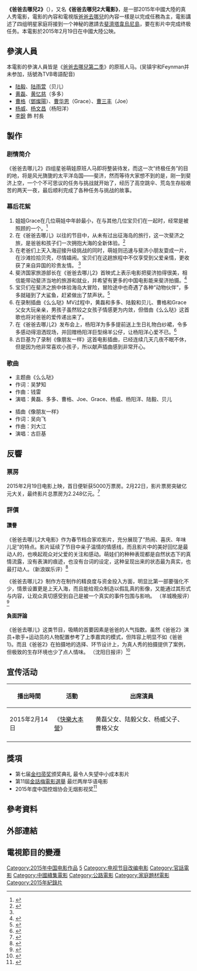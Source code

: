 {{about|改編自湖南衛視製作節目的電影|該電視台製作的電視節目的第二季|爸爸去哪兒 (第二季)|該電視台製作的電視節目的主词条|爸爸去哪兒}} 
{{refimprove|time=2015-02-25T08:09:49+00:00}}
{{Infobox Film
| name             = 爸爸去哪儿2大电影
| original_name    = Where Are We Going? Dad Ⅱ
| image            = 爸爸去哪儿2 (电影).jpg
| caption          = 
| director         = [[謝滌葵|謝滌葵]]、[[林妍|林妍]]
| producer         = [[黄磊|黄磊]]、[[张华立|张华立]]
| producer_2       = 龍丹妮（總製片人）<br />彭力、范娜
| writer           = 
| narrator         = 
| based on         = 《[[爸爸去哪兒2|爸爸去哪兒2]]》
| starring         = [[爸爸去哪兒_(第二季)#參加人物|《爸爸去哪兒》第二季參加人物]]<BR>(吴镇宇和Feynman并未参加)
| music            = 譚伊哲
| maintheme        = 《宝贝去哪儿》
| cinematography   = 高琨
| editing          = 劉磊
| studio           = 北京奇寓映畫文化傳媒有限公司
| distributor      = 北京光线影业有限公司
| released         = 2015年2月19日（{{CHNML}}）
| rate             = 
| runtime          =  95分鐘
| country          = {{CHNML}}
| language         = [[普通話|普通話]]
| budget           = 
| gross            = 
| cn_name          = 
| tw_name          = 
| hk_name          = 
| sarft_id         = {{SARFT|纪|2015|003}}
| imdb_id          = 
| amg_id           = 
| preceded_by      = [[爸爸去哪儿_(电影)|爸爸去哪儿 (电影)]]
}}
'''《爸爸去哪兒2》'''（{{lang-en|''Where Are We Going? Dad Ⅱ''}}），又名'''《爸爸去哪兒2大電影》'''，是一部2015年中國大陸的真人秀電影，電影的內容和電視版[[爸爸去哪兒|爸爸去哪兒]]的內容一樣是以完成任務為主，電影講述了四组明星家庭将接到一个神秘的邀請去[[斐濟|斐濟]][[塔韋烏尼島|塔韋烏尼島]]，要在影片中完成终极任务。本電影於2015年2月19日在中國大陸公映。

== 參演人員 ==
本電影的參演人員皆是《[[爸爸去哪兒_(第二季)|爸爸去哪兒第二季]]》的原班人马。(吴镇宇和Feynman并未参加，括號為TVB粵語配音)
* [[陆毅|陆毅]]、[[陆雨萱|陆雨萱]]（贝儿）
* [[黄磊|黄磊]]、[[黄忆慈|黄忆慈]]（多多）
* [[曹格|曹格]]（[[鄧燦陽|鄧燦陽]]）、[[曹华恩|曹华恩]]（Grace）、[[曹三丰|曹三丰]]（Joe）
* [[杨威|杨威]]、[[杨文昌_(奥运冠军杨威之子)|杨文昌]]（杨阳洋）
* [[李锐_(主持人)|李銳]] 飾 村長

== 製作 ==

=== 剧情简介 ===
《爸爸去哪儿2》四组星爸萌娃原班人马即将整装待发，而这一次“终极任务”的目的地，将是风光旖旎的太平洋岛国——斐济，然而等待大家想不到的是，刚一到斐济上空，一个个不可思议的任务与挑战就开始了，经历了高空跳伞、荒岛生存般艰苦的两天一夜，最后顺利完成了各种任务与挑战的故事。

=== 幕后花絮 ===
#姐姐Grace在几位萌娃中年龄最小，在与其他几位宝贝们在一起时，经常是被照顾的一个。<ref>{{cite web|title=《爸爸2》姐姐成表情帝 喜怒哀乐萌翻众人|url=http://ent.sina.com.cn/m/c/2015-01-26/12064279618.shtml|accessdate=2019-11-23|archive-date=2015-05-23|archive-url=https://web.archive.org/web/20150523175511/http://ent.sina.com.cn/m/c/2015-01-26/12064279618.shtml|dead-url=no}}</ref> 
#在《爸爸去哪儿》以往的节目中，从未有过出征海岛的旅行，这一次斐济之旅，是爸爸和孩子们一次拥抱大海的全新体验。<ref name="爸爸去哪儿2影片幕后">{{cite web|title=爸爸去哪儿2影片幕后|url=https://www.1905.com/mdb/film/2228522/feature/|access-date=2019-11-23|archive-date=2020-10-22|archive-url=https://web.archive.org/web/20201022214309/https://www.1905.com/mdb/film/2228522/feature/|dead-url=no}}</ref> 
#在老爸们上天入海迎接升级挑战的同时，萌娃则迅速与斐济小朋友耍成一片，在沙滩捡拾贝壳，尽情嬉闹。宝贝们在这趟旅程中不仅享受到父爱亲情，更收获了来自异国的珍贵友情。	<ref name="爸爸去哪儿2影片幕后" />
#斐济国家旅游部长在《爸爸去哪儿2》首映式上表示电影把斐济拍得很美，相信能带动斐济当地的旅游和就业，并希望有更多的中国电影能来斐济拍摄。<ref>{{cite web|title=《爸爸2》电影斐济首映 国家旅游部长致辞|url=http://ent.sina.com.cn/m/c/2015-02-25/doc-icczmvun6264932.shtml|accessdate=2019-11-23|archive-date=2020-04-09|archive-url=https://web.archive.org/web/20200409171704/http://ent.sina.com.cn/m/c/2015-02-25/doc-icczmvun6264932.shtml|dead-url=no}}</ref>
#宝贝们在斐济之旅中体验海岛大冒险，冒险途中也奇遇了各种“动物伙伴“，多多就碰到了大鲨鱼，赶紧做出了禁声状。<ref>{{cite web|title=《爸爸去哪儿2》双发海报、MV花絮|url=https://baike.baidu.com/redirect/2f94aUBdz_BkP7c_4Bt0qd23Zy-S2wNb8pT9RXt6FEdmR1j4c60p9ssH6mg9KLUxhWLnp2YKhRQys_P2T6-sxpR-XDFkIDNNIWP-9SM}}</ref>
#在录制插曲《么么哒》MV过程中，黄磊和多多、陆毅和贝儿、曹格和Grace父女大玩亲亲，男孩子虽然较之女孩子情感更为内敛，但借由《么么哒》这首歌也将对爸爸的爱传递出来了。
#在《爸爸去哪儿2》发布会上，杨阳洋为多多提前送上生日礼物白纱裙，令多多感动得泪洒现场，并回赠杨阳洋巨型绵羊公仔，让杨阳洋心爱不已。<ref>{{cite web|title=《爸爸去哪儿2》发布会 多多庆生献吻杨阳洋|url=https://ent.qq.com/a/20150202/040075.htm#p=1|access-date=2019-11-23|archive-date=2020-10-29|archive-url=https://web.archive.org/web/20201029104838/https://ent.qq.com/a/20150202/040075.htm#p=1|dead-url=no}}</ref>
#古巨基为了录制《像朋友一样》这首电影插曲，已经连续几天几夜不眠不休，但是因为他非常喜欢小孩子，所以献声插曲感到非常开心。

=== 歌曲 ===
*主题曲《么么哒》
*作词：吴梦知
*作曲：钱雷
*演唱：黄磊、多多、曹格、Joe、Grace、杨威、杨阳洋、陆毅、贝儿

*插曲《像朋友一样》
*作词：吴向飞
*作曲：刘大江
*演唱：古巨基

== 反響 ==

=== 票房 ===
2015年2月19日电影上映，首日便斩获5000万票房。2月22日，影片票房突破亿元大关，最终影片总票房为2.248亿元。<ref>{{cite web|title=《爸爸去哪儿2》票房破亿 合家欢组团观看|url=http://ent.sina.com.cn/m/c/2015-02-22/doc-iawzuney0220270.shtml|accessdate=2019-11-23|archive-date=2015-05-23|archive-url=https://web.archive.org/web/20150523174743/http://ent.sina.com.cn/m/c/2015-02-22/doc-iawzuney0220270.shtml|dead-url=no}}</ref>

=== 評價 ===
====讚譽====
《爸爸去哪儿2大电影》作为春节档合家欢影片，充分展现了“热闹、喜庆、年味儿足”的特点。影片延续了节目中亲子温情的情感线，而且影片中的美好回忆是最动人的，也唤起观众对父爱的关注和感动。萌娃们的种种表现都是自然状态下的真情流露，没有表演的痕迹，也没有台词的设定，这种呈现出来的状态最为真实，也最打动人。（新浪娱乐评）<ref>{{cite web|title=《爸爸去哪儿2大电影》公映 成合家欢首选|url=http://ent.sina.com.cn/m/c/2015-02-18/doc-iavxeafs1213965.shtml|access-date=2019-11-23|archive-date=2020-10-26|archive-url=https://web.archive.org/web/20201026231650/http://ent.sina.com.cn/m/c/2015-02-18/doc-iavxeafs1213965.shtml|dead-url=no}}</ref>

《爸爸去哪儿2》制作方在制作的精良度与资金投入方面，明显比第一部要强化不少，情景设置更是上天入海，而且能给观众制造以假乱真的影像，又能通过其形式与内容，让观众真切感受到自己是被一个真实的事件包围与影响。 （羊城晚报评）<ref>{{cite web|title=评《爸爸去哪儿2》：加强情节，才是出路|url=http://ent.sina.com.cn/m/c/2015-03-02/16554295174.shtml|accessdate=2017-08-03|archive-date=2017-08-04|archive-url=https://web.archive.org/web/20170804052841/http://ent.sina.com.cn/m/c/2015-03-02/16554295174.shtml|dead-url=no}}</ref>

====負面評論====
《爸爸去哪儿》这类节目，吸睛的首要因素是爸爸的人气指数。虽然《爸爸2》演员+歌手+运动员的人物配置参考了上季嘉宾的模式，但阵容上明显不如《爸爸1》。而且《爸爸2》在拍摄地的选择、环节设计上，为真人秀的拍摄提供了案例，但极致的生存环境也少了点人情味。 （沈阳日报评）<ref>{{cite web|title=为啥《爸爸去哪儿2》不好看了？|url=http://www.tianjinwe.com/rollnews/201409/t20140924_368665.html}}</ref>

== 宣传活动 ==
{| class="wikitable"
|-
! 播出時間 !! 活動 !! 出席演員 
|-
|2015年2月14日||《[[快樂大本營|快樂大本營]]》|| 黄磊父女、陆毅父女、杨威父子、曹格父女
|-
|}

==獎項==
*第七届[[金扫帚奖|金扫帚奖]]颁奖典礼 最令人失望中小成本影片
*第11屆[[金話梅電影選舉|金話梅電影選舉]] 最烂两岸华语电影
*2015年度中国控烟协会无烟影视奖<ref>{{cite web |url=http://www.china.com.cn/ent/2016-05/19/content_38486015_2.htm |language= |title=老炮儿吸烟镜头太多被颁脏烟灰缸奖 1.3分吸一次 |publisher=中国网 |date=2016-05-19 |accessdate= |archive-date=2016-06-02 |archive-url=https://web.archive.org/web/20160602000959/http://www.china.com.cn/ent/2016-05/19/content_38486015_2.htm |dead-url=no }}</ref>

== 參考資料 ==
{{reflist}}

== 外部連結 ==
{{電影台灣首播
|電視台 = {{CHNML}} [[湖南卫视|湖南卫视]]
|播放檔次 = 星期六 22:00－00:00
|節目名稱 = 爸爸去哪儿2大电影
|日期 = 2015年4月11日
}}
==電視節目的變遷==
{{電視節目的變遷
|電視台= {{flagicon|Hong Kong}}[[香港|香港]][[無綫電視|無綫電視]][[翡翠台|翡翠台]] [[翡翠台外購電影列表_(2020年)|星期日影院]]
|播放檔次= 星期日13:15-15:25，星期一凌晨重播
|節目名稱=[[爸爸去哪兒2_(電影)|爸爸去哪兒2大電影]]<br />（2020年3月29日）
|上一節目=[[爸爸去哪兒_(電影)|爸爸去哪兒大電影]]<br />（2020年3月22日）
|下一節目=[[金枝玉葉2|金枝玉葉2]]<br />（2020年4月5日）
}}

{{DEFAULTSORT:BA}}
[[Category:2015年中国电影作品|Category:2015年中国电影作品]]
[[Category:2010年代中国电影纪录片|5]]
[[Category:电视节目改编电影|Category:电视节目改编电影]]
[[Category:官話電影|Category:官話電影]]
[[Category:中國續集電影|Category:中國續集電影]]
[[Category:公路電影|Category:公路電影]]
[[Category:家庭題材電影|Category:家庭題材電影]]
[[Category:2015年紀錄片|Category:2015年紀錄片]]